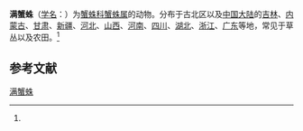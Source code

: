 {{Speciesbox
| name = 满蟹蛛
| status = 
| status_system = 
| image = 
| genus = Thomisus
| species = onustus
| authority = (Walckenaer, 1805)<ref name='id14590'>{{cite web| url =http://www.bioinfo.cn/db05/BjdwSpecies.php?action=view&id=14590| title =满蟹蛛| work =《中国动物物种编目数据库》| publisher =中国科学院微生物研究所| author =中国科学院动物研究所| accessdate =2009-04-28| deadurl =yes| archiveurl =https://web.archive.org/web/20160305004146/http://www.bioinfo.cn/db05/BjdwSpecies.php?action=view&id=14590| archivedate =2016-03-05}}</ref>
}}

'''满蟹蛛'''（[[学名|学名]]：{{lang|la|''Thomisus onustus''}}）为[[蟹蛛科|蟹蛛科]][[蟹蛛属|蟹蛛属]]的动物。分布于古北区以及[[中国大陆|中国大陆]]的[[吉林|吉林]]、[[内蒙古|内蒙古]]、[[甘肃|甘肃]]、[[新疆|新疆]]、[[河北|河北]]、[[山西|山西]]、[[河南|河南]]、[[四川|四川]]、[[湖北|湖北]]、[[浙江|浙江]]、[[广东|广东]]等地，常见于草丛以及农田。<ref name='id14590'/>

== 参考文献 ==
{{reflist}}

{{Wikispecies|Thomisus onustus}}
{{Taxonbar|from=Q134973}}
{{Commons}}

[[Category:蟹蛛属|满蟹蛛]]
